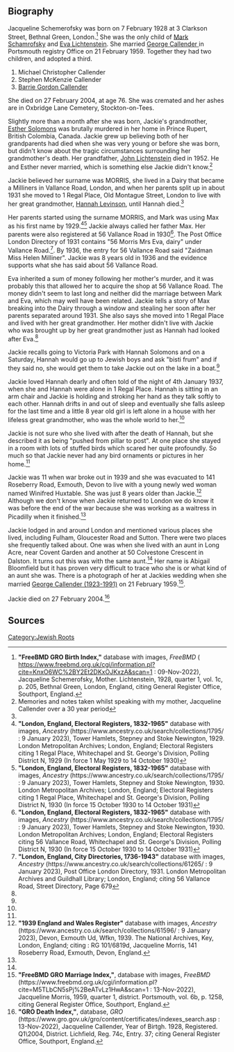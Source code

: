 [[Category:Jewish Roots]]
== Biography ==

Jacqueline Schemerofsky was born on 7 February 1928 at 3 Clarkson Street, Bethnal Green, London.<ref>
'''"FreeBMD GRO Birth Index,"''' database with images, ''FreeBMD'' ( https://www.freebmd.org.uk/cgi/information.pl?cite=KnxO6WC%2BY2Et2DKxOJKxzA&scan=1 : 09-Nov-2022),
Jacqueline Schemerofsky, Mother. Lichtenstein, 1928, quarter 1, vol. 1c, p. 205, Bethnal Green, London, England,
citing General Register Office, Southport, England.
</ref>  She was the only child of [[Schamrofsky-1|Mark Schamrofsky]] and [[Lichtenstein-152|Eva Lichtenstein]].  She married [[Callender-429|George Callender ]] in Portsmouth registry Office on 21 February 1959.  Together they had two children, and adopted a third.
# Michael Christopher Callender
# Stephen McKenzie Callender
# [[Callender-401| Barrie Gordon Callender]]
She died on 27 February 2004, at age 76.  She was cremated and her ashes are in Oxbridge Lane Cemetery, Stockton-on-Tees.


Slightly more than a month after she was born, Jackie's grandmother, [[Solomons-287|Esther Solomons]] was brutally murdered in her home in Prince Rupert, British Colombia, Canada.  Jackie grew up believing both of her grandparents had died when she was very young or before she was born, but didn't know about the tragic circumstances surrounding her grandmother's death. Her grandfather, [[Lichtenstein-153|John Lichtenstein]] died in 1952. He and Esther never married, which is something else Jackie didn't know.<ref name="Convo JS">Memories and notes taken whilst speaking with my mother, Jacqueline Callender over a 30 year period</ref>

Jackie believed her surname was MORRIS, she lived in a Dairy that became a Milliners in Vallance Road, London, and when her parents split up in about 1931 she moved to 1 Regal Place, Old Montague Street, London to live with her great grandmother, [[Levinson-273|Hannah Levinson]], until Hannah died.<ref name="Convo JS" />  

Her parents started using the surname MORRIS, and Mark was using Max as his first name by 1929.<ref>
'''"London, England, Electoral Registers, 1832-1965"''' database with images, ''Ancestry'' (https://www.ancestry.co.uk/search/collections/1795/ : 9 January 2023),
Tower Hamlets, Stepney and Stoke Newington, 1929. London Metropolitan Archives; London, England; Electoral Registers
citing 1 Regal Place, Whitechapel and St. George's Division, Polling District N, 1929 (In force 1 May 1929 to 14 October 1930)
</ref><ref>
'''"London, England, Electoral Registers, 1832-1965"''' database with images, ''Ancestry'' (https://www.ancestry.co.uk/search/collections/1795/ : 9 January 2023),
Tower Hamlets, Stepney and Stoke Newington, 1930. London Metropolitan Archives; London, England; Electoral Registers
citing 1 Regal Place, Whitechapel and St. George's Division, Polling District N, 1930 (In force 15 October 1930 to 14 October 1931)
</ref>  Jackie always called her father Max.  Her parents were also registered at 56 Vallance Road in 1930<ref>
'''"London, England, Electoral Registers, 1832-1965"''' database with images, ''Ancestry'' (https://www.ancestry.co.uk/search/collections/1795/ : 9 January 2023),
Tower Hamlets, Stepney and Stoke Newington, 1930. London Metropolitan Archives; London, England; Electoral Registers
citing 56 Vallance Road, Whitechapel and St. George's Division, Polling District N, 1930 (In force 15 October 1930 to 14 October 1931)
</ref>.  The Post Office London Directory of 1931 contains "56 Morris Mrs Eva, dairy" under Vallance Road.<ref>
'''"London, England, City Directories, 1736-1943"''' database with images, ''Ancestry'' (https://www.ancestry.co.uk/search/collections/61265/ : 9 January 2023),
Post Office London Directory, 1931. London Metropolitan Archives and Guildhall Library; London, England;
citing 56 Vallance Road, Street Directory, Page 679
</ref>.  By 1936, the entry for 56 Vallance Road said "Zaidman Miss Helen Milliner".  Jackie was 8 years old in 1936 and the evidence supports what she has said about 56 Vallance Road.

Eva inherited a sum of money following her mother's murder, and it was probably this that allowed her to acquire the shop at 56 Vallance Road.  The money didn't seem to last long and neither did the marriage between Mark and Eva, which may well have been related.  Jackie tells a story of Max breaking into the Dairy through a window and stealing her soon after her parents separated around 1931.  She also says she moved into 1 Regal Place and lived with her great grandmother.  Her mother didn't live with Jackie who was brought up by her great grandmother just as Hannah had looked after Eva.<ref name="Convo JS" />

Jackie recalls going to Victoria Park with Hannah Solomons and on a Saturday, Hannah would go up to Jewish boys and ask "bisti frum" and if they said no, she would get them to take Jackie out on the lake in a boat.<ref name="Convo JS" />

Jackie loved Hannah dearly and often told of the night of 4th January 1937, when she and Hannah were alone in 1 Regal Place.  Hannah is sitting in an arm chair and Jackie is holding and stroking her hand as they talk softly to each other.  Hannah drifts in and out of sleep and eventually she falls asleep for the last time and a little 8 year old girl is left alone in a house with her lifeless great grandmother, who was the whole world to her.<ref name="Convo JS" />

Jackie is not sure who she lived with after the death of Hannah, but she described it as being "pushed from pillar to post".  At one place she stayed in a room with lots of stuffed birds which scared her quite profoundly.  So much so that Jackie never had any bird ornaments or pictures in her home.<ref name="Convo JS" />

Jackie was 11 when war broke out in 1939 and she was evacuated to 141 Roseberry Road, Exmouth, Devon to live with a young newly wed woman named Winifred Huxtable.  She was just 8 years older than Jackie.<ref>
'''"1939 England and Wales Register"''' database with images, ''Ancestry'' (https://www.ancestry.co.uk/search/collections/61596/ : 9 January 2023),
Devon, Exmouth Ud, Wfkn, 1939. The National Archives, Key, London, England;
citing : RG 101/6819d, Jacqueline Morris, 141 Roseberry Road, Exmouth, Devon, England. 
</ref>  Although we don't know when Jackie returned to London we do know it was before the end of the war because she was working as a waitress in Picadilly when it finished.<ref name="Convo JS" />

Jackie lodged in and around London and mentioned various places she lived, including Fulham, Gloucester Road and Sutton.  There were two places she frequently talked about.  One was when she lived with an aunt in Long Acre, near Covent Garden and another at 50 Colvestone Crescent in Dalston.  It turns out this was with the same aunt.<ref name="Convo JS" />  Her name is Abigail Bloomfield but it has proven very difficult to trace who she is or what kind of an aunt she was.  There is a photograph of her at Jackies wedding when she married [[Callender-429|George Callender (1923-1991)]] on 21 February 1959.<ref>
'''"FreeBMD GRO Marriage Index,"''', database with images, ''FreeBMD'' (https://www.freebmd.org.uk/cgi/information.pl?cite=M5TLbCN5sPj%2BeATvLz1HwA&scan=1 : 13-Nov-2022),
Jacqueline Morris, 1959, quarter 1, district. Portsmouth, vol. 6b, p. 1258,
citing General Register Office, Southport, England.
</ref>. 

Jackie died on 27 February 2004.<ref>
'''"GRO Death Index,"''', database, ''GRO'' (https://www.gro.gov.uk/gro/content/certificates/indexes_search.asp : 13-Nov-2022),
Jacqueline Callender, Year of Birtgh. 1928, Registered. Q1\2004, District. Lichfield, Reg. 74c, Entry. 37;
citing General Register Office, Southport, England.
</ref>

== Sources ==
<references />